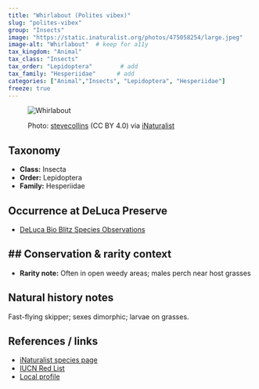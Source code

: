 ```yaml
---
title: "Whirlabout (Polites vibex)"
slug: "polites-vibex"
group: "Insects"
image: "https://static.inaturalist.org/photos/475058254/large.jpeg"        # keep for thumbnails
image-alt: "Whirlabout"  # keep for a11y
tax_kingdom: "Animal"
tax_class: "Insects"
tax_order: "Lepidoptera"        # add
tax_family: "Hesperiidae"      # add
categories: ["Animal","Insects", "Lepidoptera", "Hesperiidae"]
freeze: true
---
```


<figure class="species-figure">

<img src="https://static.inaturalist.org/photos/475058254/large.jpeg" alt="Whirlabout" class="species-photo"/>

<figcaption class="photo-credit">

Photo: <a href="https://www.inaturalist.org/people/stevecollins">stevecollins</a> (CC BY 4.0) via <a href="https://www.inaturalist.org/observations/264558804">iNaturalist</a>

</figcaption>

</figure>

## Taxonomy

-   **Class:** Insecta
-   **Order:** Lepidoptera
-   **Family:** Hesperiidae

## Occurrence at DeLuca Preserve

-   [DeLuca Bio Blitz Species Observations](NA)

## \## Conservation & rarity context

-   **Rarity note:** Often in open weedy areas; males perch near host grasses

## Natural history notes

Fast-flying skipper; sexes dimorphic; larvae on grasses.

## References / links

-   [iNaturalist species page](NA)
-   [IUCN Red List](NA)
-   [Local profile](NA)
